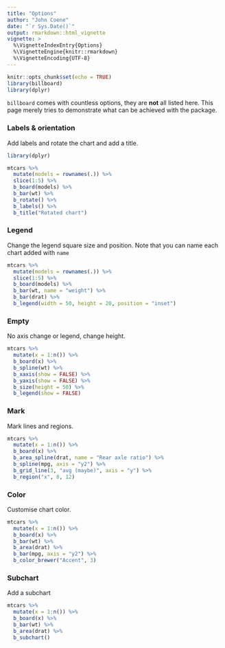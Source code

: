 ```yaml
---
title: "Options"
author: "John Coene"
date: "`r Sys.Date()`"
output: rmarkdown::html_vignette
vignette: >
  %\VignetteIndexEntry{Options}
  %\VignetteEngine{knitr::rmarkdown}
  %\VignetteEncoding{UTF-8}
---
```


```r
knitr::opts_chunk$set(echo = TRUE)
library(billboard)
library(dplyr)
```

`billboard` comes with countless options, they are **not** all listed here. This page merely tries to demonstrate what can be achieved with the package. 

### Labels & orientation

Add labels and rotate the chart and add a title.

```r
library(dplyr)

mtcars %>% 
  mutate(models = rownames(.)) %>% 
  slice(1:5) %>% 
  b_board(models) %>% 
  b_bar(wt) %>% 
  b_rotate() %>% 
  b_labels() %>% 
  b_title("Rotated chart")
```

### Legend

Change the legend square size and position. Note that you can name each chart added with `name`

```r
mtcars %>% 
  mutate(models = rownames(.)) %>% 
  slice(1:5) %>% 
  b_board(models) %>% 
  b_bar(wt, name = "weight") %>% 
  b_bar(drat) %>% 
  b_legend(width = 50, height = 20, position = "inset")
```

### Empty

No axis change or legend, change height.

```r
mtcars %>%
  mutate(x = 1:n()) %>% 
  b_board(x) %>% 
  b_spline(wt) %>% 
  b_xaxis(show = FALSE) %>% 
  b_yaxis(show = FALSE) %>% 
  b_size(height = 50) %>% 
  b_legend(show = FALSE)
```

### Mark

Mark lines and regions.

```r
mtcars %>% 
  mutate(x = 1:n()) %>% 
  b_board(x) %>% 
  b_area_spline(drat, name = "Rear axle ratio") %>% 
  b_spline(mpg, axis = "y2") %>% 
  b_grid_line(3, "avg (maybe)", axis = "y") %>% 
  b_region("x", 8, 12)
```

### Color

Customise chart color.

```r
mtcars %>% 
  mutate(x = 1:n()) %>% 
  b_board(x) %>% 
  b_bar(wt) %>% 
  b_area(drat) %>% 
  b_bar(mpg, axis = "y2") %>% 
  b_color_brewer("Accent", 3)
```

### Subchart

Add a subchart

```r
mtcars %>% 
  mutate(x = 1:n()) %>% 
  b_board(x) %>% 
  b_bar(wt) %>% 
  b_area(drat) %>% 
  b_subchart()
```

